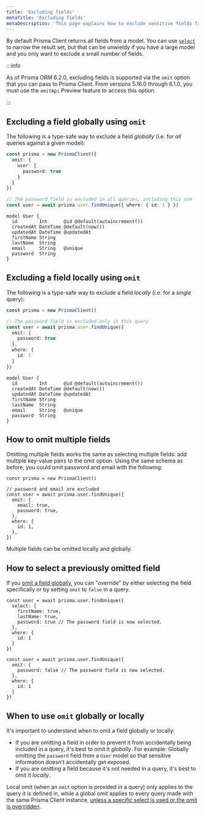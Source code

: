 ```yaml
---
title: 'Excluding fields'
metaTitle: 'Excluding fields'
metaDescription: 'This page explains how to exclude sensitive fields from Prisma Client'
---
```


By default Prisma Client returns all fields from a model. You can use [`select`](/orm/prisma-client/queries/select-fields) to narrow the result set, but that can be unwieldy if you have a large model and you only want to exclude a small number of fields.

:::info

As of Prisma ORM 6.2.0, excluding fields is supported via the `omit` option that you can pass to Prisma Client. From versions 5.16.0 through 6.1.0, you must use the `omitApi` Preview feature to access this option.

:::

## Excluding a field globally using `omit`

The following is a type-safe way to exclude a field _globally_ (i.e. for _all_ queries against a given model):

<TabbedContent code>

<TabItem value="Code">

```ts
const prisma = new PrismaClient({
  omit: {
    user: {
      password: true
    }
  }
})

// The password field is excluded in all queries, including this one
const user = await prisma.user.findUnique({ where: { id: 1 } })
```

</TabItem>

<TabItem value="Schema">

```prisma
model User {
  id        Int      @id @default(autoincrement())
  createdAt DateTime @default(now())
  updatedAt DateTime @updatedAt
  firstName String
  lastName  String
  email     String   @unique
  password  String
}
```

</TabItem>

</TabbedContent>

## Excluding a field locally using `omit`

The following is a type-safe way to exclude a field _locally_ (i.e. for a _single_ query):

<TabbedContent code>

<TabItem value="Code">

```ts
const prisma = new PrismaClient()

// The password field is excluded only in this query
const user = await prisma.user.findUnique({
  omit: {
    password: true
  },
  where: { 
    id: 1 
  } 
})
```

</TabItem>


<TabItem value="Schema">

```prisma
model User {
  id        Int      @id @default(autoincrement())
  createdAt DateTime @default(now())
  updatedAt DateTime @updatedAt
  firstName String
  lastName  String
  email     String   @unique
  password  String
}
```

</TabItem>

</TabbedContent>

## How to omit multiple fields

Omitting multiple fields works the same as selecting multiple fields: add multiple key-value pairs to the omit option.
Using the same schema as before, you could omit password and email with the following:

```tsx
const prisma = new PrismaClient()

// password and email are excluded
const user = await prisma.user.findUnique({
  omit: {
    email: true,
    password: true,
  },
  where: {
    id: 1,
  },
})
```

Multiple fields can be omitted locally and globally.

## How to select a previously omitted field

If you [omit a field globally](#excluding-a-field-globally-using-omit), you can "override" by either selecting the field specifically or by setting `omit` to `false` in a query.

<TabbedContent code>

<TabItem value="Explicit Select">

```tsx
const user = await prisma.user.findUnique({
  select: {
    firstName: true,
    lastName: true,
    password: true // The password field is now selected.
  },
  where: {
    id: 1
  }
})
```

</TabItem>

<TabItem value="Omit False">

```tsx
const user = await prisma.user.findUnique({
  omit: {
    password: false // The password field is now selected.
  },
  where: {
    id: 1
  }
})
```

</TabItem>

</TabbedContent>

## When to use `omit` globally or locally

It's important to understand when to omit a field globally or locally:

- If you are omitting a field in order to prevent it from accidentally being included in a query, it's best to omit it _globally_. For example: Globally omitting the `password` field from a `User` model so that sensitive information doesn't accidentally get exposed.
- If you are omitting a field because it's not needed in a query, it's best to omit it _locally_.

Local omit (when an `omit` option is provided in a query) only applies to the query it is defined in, while a global omit applies to every query made with the same Prisma Client instance, [unless a specific select is used or the omit is overridden](#how-to-select-a-previously-omitted-field).
